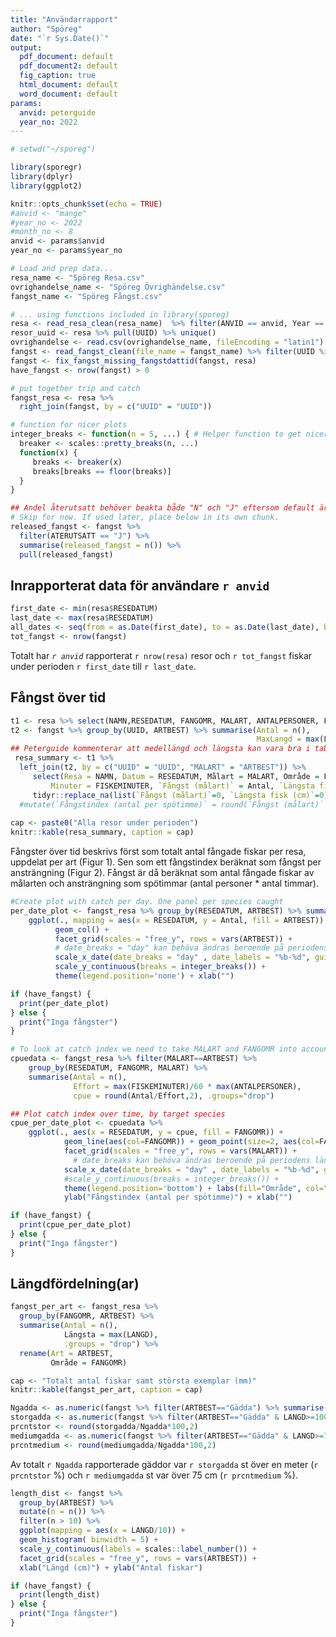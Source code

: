 ```yaml
---
title: "Användarrapport"
author: "Spöreg"
date: "`r Sys.Date()`"
output:
  pdf_document: default
  pdf_document2: default
  fig_caption: true
  html_document: default
  word_document: default
params:
  anvid: peterguide
  year_no: 2022
---
```


\renewcommand{\figurename}{Figur}
\renewcommand{\tablename}{Tabell}
\renewcommand{\contentsname}{Innehåll}


```r
# setwd("~/sporeg")

library(sporegr)
library(dplyr)
library(ggplot2)

knitr::opts_chunk$set(echo = TRUE)
#anvid <- "mange"
#year_no <- 2022
#month_no <- 8
anvid <- params$anvid
year_no <- params$year_no

# Load and prep data...
resa_name <- "Spöreg Resa.csv" 
ovrighandelse_name <- "Spöreg Övrighändelse.csv"
fangst_name <- "Spöreg Fångst.csv"

# ... using functions included in library(sporeg)
resa <- read_resa_clean(resa_name)  %>% filter(ANVID == anvid, Year == year_no)
resor_uuid <- resa %>% pull(UUID) %>% unique()
ovrighandelse <- read.csv(ovrighandelse_name, fileEncoding = "latin1") %>% filter(SPOREGRESA_UUID %in% resor_uuid)
fangst <- read_fangst_clean(file_name = fangst_name) %>% filter(UUID %in% resor_uuid)
fangst <- fix_fangst_missing_fangstdattid(fangst, resa)
have_fangst <- nrow(fangst) > 0

# put together trip and catch
fangst_resa <- resa %>%
  right_join(fangst, by = c("UUID" = "UUID"))

# function for nicer plots
integer_breaks <- function(n = 5, ...) { # Helper function to get nicer scales
  breaker <- scales::pretty_breaks(n, ...)
  function(x) {
     breaks <- breaker(x)
     breaks[breaks == floor(breaks)]
  }
}

## Andel återutsatt behöver beakta både "N" och "J" eftersom default är "NA". 
# Skip for now. If used later, place below in its own chunk.
released_fangst <- fangst %>%
  filter(ATERUTSATT == "J") %>%
  summarise(released_fangst = n()) %>%
  pull(released_fangst)

```

## Inrapporterat data för användare `r anvid`  

```r
first_date <- min(resa$RESEDATUM)
last_date <- max(resa$RESEDATUM)
all_dates <- seq(from = as.Date(first_date), to = as.Date(last_date), by = 1)
tot_fangst <- nrow(fangst)
```

Totalt har *`r anvid`* rapporterat `r nrow(resa)` resor och `r tot_fangst` fiskar under perioden `r first_date` till `r last_date`. 



## Fångst över tid

```r
t1 <- resa %>% select(NAMN,RESEDATUM, FANGOMR, MALART, ANTALPERSONER, FISKEMINUTER, UUID)
t2 <- fangst %>% group_by(UUID, ARTBEST) %>% summarise(Antal = n(), 
                                                       MaxLangd = max(LANGD)/10, .groups = "drop")
## Peterguide kommenterar att medellängd och längsta kan vara bra i tabellen. Testar ersätta cpue med längsta per tur
 resa_summary <- t1 %>%
  left_join(t2, by = c("UUID" = "UUID", "MALART" = "ARTBEST")) %>%
     select(Resa = NAMN, Datum = RESEDATUM, Målart = MALART, Område = FANGOMR, Personer = ANTALPERSONER,
         Minuter = FISKEMINUTER, `Fångst (målart)` = Antal, `Längsta fisk (cm)` = MaxLangd) %>% 
     tidyr::replace_na(list(`Fångst (målart)`=0, `Längsta fisk (cm)`=0))
  #mutate(`Fångstindex (antal per spötimme)` = round(`Fångst (målart)` / (Minuter/60*Personer),2))
   
cap <- paste0("Alla resor under perioden")
knitr::kable(resa_summary, caption = cap)
```

Fångster över tid beskrivs först som totalt antal fångade fiskar per resa, uppdelat per art (Figur 1). Sen som ett fångstindex beräknat som fångst per ansträngning (Figur 2). Fångst är då beräknat som antal fångade fiskar av målarten och ansträngning som spötimmar (antal personer * antal timmar).

```r
#Create plot with catch per day. One panel per species caught
per_date_plot <- fangst_resa %>% group_by(RESEDATUM, ARTBEST) %>% summarise(Antal = n(), .groups = "drop") %>% 
    ggplot(., mapping = aes(x = RESEDATUM, y = Antal, fill = ARTBEST)) +
          geom_col() +
          facet_grid(scales = "free_y", rows = vars(ARTBEST)) +
          # date_breaks = "day" kan behöva ändras beroende på periodens längd, tex "2 weeks" eller "1 weeks" är rätt bra för långa serier...
          scale_x_date(date_breaks = "day" , date_labels = "%b-%d", guide = guide_axis(angle = 60)) +
          scale_y_continuous(breaks = integer_breaks()) +
          theme(legend.position='none') + xlab("")

if (have_fangst) {
  print(per_date_plot)
} else {
  print("Inga fångster")
}
```


```r
# To look at catch index we need to take MALART and FANGOMR into account
cpuedata <- fangst_resa %>% filter(MALART==ARTBEST) %>%               
    group_by(RESEDATUM, FANGOMR, MALART) %>% 
    summarise(Antal = n(), 
              Effort = max(FISKEMINUTER)/60 * max(ANTALPERSONER),
              cpue = round(Antal/Effort,2), .groups="drop")

## Plot catch index over time, by target species
cpue_per_date_plot <- cpuedata %>% 
    ggplot(., aes(x = RESEDATUM, y = cpue, fill = FANGOMR)) +
            geom_line(aes(col=FANGOMR)) + geom_point(size=2, aes(col=FANGOMR)) + 
            facet_grid(scales = "free_y", rows = vars(MALART)) +
              # date_breaks kan behöva ändras beroende på periodens längd, tex "2 weeks" är rätt bra för långa serier...
            scale_x_date(date_breaks = "day" , date_labels = "%b-%d", guide = guide_axis(angle = 60)) +
            #scale_y_continuous(breaks = integer_breaks()) + 
            theme(legend.position='bottom') + labs(fill="Område", col="Område") +
            ylab("Fångstindex (antal per spötimme)") + xlab("")

if (have_fangst) {
  print(cpue_per_date_plot)
} else {
  print("Inga fångster")
}
```



## Längdfördelning(ar)

```r
fangst_per_art <- fangst_resa %>% 
  group_by(FANGOMR, ARTBEST) %>% 
  summarise(Antal = n(), 
            Längsta = max(LANGD),
            .groups = "drop") %>%
  rename(Art = ARTBEST,
         Område = FANGOMR)

cap <- "Totalt antal fiskar samt största exemplar (mm)"
knitr::kable(fangst_per_art, caption = cap)
```

```r
Ngadda <- as.numeric(fangst %>% filter(ARTBEST=="Gädda") %>% summarise(N=n()))
storgadda <- as.numeric(fangst %>% filter(ARTBEST=="Gädda" & LANGD>=1000) %>% summarise(N=n()))
prcntstor <- round(storgadda/Ngadda*100,2)
mediumgadda <- as.numeric(fangst %>% filter(ARTBEST=="Gädda" & LANGD>=750) %>% summarise(N=n()))
prcntmedium <- round(mediumgadda/Ngadda*100,2)
```

Av totalt `r Ngadda` rapporterade gäddor var `r storgadda` st över en meter (`r prcntstor` %) och `r mediumgadda` st var över 75 cm (`r prcntmedium` %). 


```r
length_dist <- fangst %>%
  group_by(ARTBEST) %>%
  mutate(n = n()) %>%
  filter(n > 10) %>%
  ggplot(mapping = aes(x = LANGD/10)) +
  geom_histogram( binwidth = 5) +
  scale_y_continuous(labels = scales::label_number()) +
  facet_grid(scales = "free_y", rows = vars(ARTBEST)) +
  xlab("Längd (cm)") + ylab("Antal fiskar")

if (have_fangst) {
  print(length_dist)
} else {
  print("Inga fångster")
}
```








